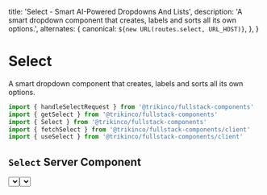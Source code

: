 
  title: 'Select - Smart AI-Powered Dropdowns And Lists',
  description:
    'A smart dropdown component that creates, labels and sorts all its own options.',
  alternates: {
    canonical: `${new URL(routes.select, URL_HOST)}`,
  },
}

# Select

A smart dropdown component that creates, labels and sorts all its own options.

```jsx
import { handleSelectRequest } from '@trikinco/fullstack-components'
import { getSelect } from '@trikinco/fullstack-components'
import { Select } from '@trikinco/fullstack-components'
import { fetchSelect } from '@trikinco/fullstack-components/client'
import { useSelect } from '@trikinco/fullstack-components/client'
```

## `Select` Server Component

<Example>
  <Select
    prompt="Selecting a time zone in GMT"
    context="The time zone for Sydney should be selected"
  />
</Example>
```jsx
<Select
  prompt="Selecting a time zone in GMT"
  context="The time zone for Sydney should be selected"
/>
```

## `useSelect` hook

`useSelect` is a utility hook that allows for full access to Select generation data.
Useful for generating lists or when creating custom dropdown components.

<Example>
  <UseSelect />
</Example>

```jsx
'use client'

import { useSelect } from '@trikinco/fullstack-components/client'

export default function Page() {
  const { isLoading, isError, data } = useSelect({
    prompt:
      'The nearest countries to Australia. Include a flag emoji in the label.',
    count: 10,
  })

  if (isLoading) {
    return 'Loading "The 10 nearest countries to Australia"'
  }

  if (isError) {
    return 'Could not load "The 10 nearest countries to Australia"'
  }

  return (
    <>
      <p className="font-bold mt-0">{data?.label}</p>
      <ul className="mb-0">
        {data?.content?.map((item) => (
          <li key={item.value}>{item.label}</li>
        ))}
      </ul>
    </>
  )
}
```

## Utilities

- `getSelect`: Generates lists of items.
  - 'use server'
  - Third-party API request only
  - Can be used to make Server Components and functionality
  - Returns `ChatGptCompletionResponse`
- `fetchSelect`: Generates lists of items. Transforms `content` react trees to a HTML string.
  - 'use client'
  - Internal Next.js API request and third-party request
  - Can be used to make Client Components and functionality
  - Returns `SelectResponse`

```jsx title="Server Component"
import { getSelect } from '@trikinco/fullstack-components'

export default async function Page() {
  const { label, content } = await getSelect({
    prompt:
      'The nearest countries to Australia. Add a flag emoji in the label.',
    count: 10,
  })

  return (
    <>
      <p id="label" role="label">
        {label}
      </p>
      <div
        role="listbox"
        tabindex="0"
        id="dropdown"
        aria-labelledby="label"
        aria-activedescendant="dropdown-1"
        // ...other required attributes
      >
        {content?.map(({ label, value }) => (
          <div role="option" id={`dropdown-${value}`} key={value}>
            {label}
          </div>
        ))}
      </div>
    </>
  )
}
```

## Setup

Add `select: handleSelectRequest()` to the [API handler route](/docs/get-started/#setup).

```ts title="app/api/fsutils/[...fscomponents]/route.ts"
import {
  handleFSComponents,
  handleSelectRequest,
  type FSCOptions,
} from '@trikinco/fullstack-components'

const fscOptions: FSCOptions = {
  select: handleSelectRequest({
    openAiApiKey: process.env.OPENAI_API_KEY || '',
  }),
  // Additional options and handlers...
}

const fscHandler = handleFSComponents(fscOptions)

export { fscHandler as GET, fscHandler as POST }
```

2. Import and use the `Select` component, or the `useSelect` hook from `/client`.

```jsx
import { Select } from '@trikinco/fullstack-components'
import { useSelect } from '@trikinco/fullstack-components/client'
```

## API Reference

<TypeInfoToText
  path="handlers/select/models.d.ts"
  name="SelectOptions"
  description="Select API handler route options."
/>

<TypeInfoToText
  path="handlers/select/models.d.ts"
  name="SelectRequestBody"
  description="Select request body."
/>

<TypeInfoToText
  path="components/Select.d.ts"
  name="SelectProps"
/>

<TypeInfoToText path="components/Select.d.ts" name="Select" />

<TypeInfoToText
  path="handlers/select/useSelect.d.ts"
  name="useSelect"
/>

<TypeInfoToText
  path="handlers/select/selectClient.d.ts"
  name="getSelect"
/>

<TypeInfoToText
  path="handlers/select/fetchers.d.ts"
  name="fetchSelect"
/>
